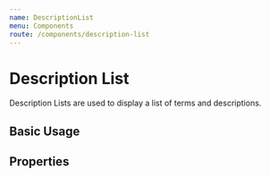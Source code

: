 ```yaml
---
name: DescriptionList
menu: Components
route: /components/description-list
---
```



# Description List

<ComponentStatus stage="pre" responsive="no" accessible="no" />

Description Lists are used to display a list of terms and descriptions.

## Basic Usage

<Playground>
  <DescriptionList data={[["Issued", "2018-12-08"], ["Due", "2019-01-06"]]} />
</Playground>

## Properties

<Props of={DescriptionList} />
